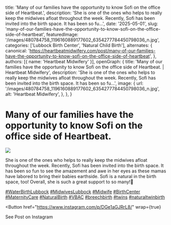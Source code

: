   title: 'Many of our families have the opportunity to know Sofi on the office side of Heartbeat.',
  description: 'She is one of the ones who helps to really keep the midwives afloat throughout the week. Recently, Sofi has been invited into the birth space. It has been so fu...',
  date: '2025-05-01',
  slug: 'many-of-our-families-have-the-opportunity-to-know-sofi-on-the-office-side-of-heartbeat',
  featuredImage: '/images/480784758_1196160889177602_6354277784450798036_n.jpg',
  categories: ['Lubbock Birth Center', 'Natural Child Birth'],
  alternates: {
    canonical: 'https://heartbeatmidwifery.com/post/many-of-our-families-have-the-opportunity-to-know-sofi-on-the-office-side-of-heartbeat',
  },
  authors: [{ name: 'Heartbeat Midwifery' }],
  openGraph: {
    title: 'Many of our families have the opportunity to know Sofi on the office side of Heartbeat. | Heartbeat Midwifery',
    description: 'She is one of the ones who helps to really keep the midwives afloat throughout the week. Recently, Sofi has been invited into the birth space. It has been so fu...',
    image: {
      url: '/images/480784758_1196160889177602_6354277784450798036_n.jpg',
      alt: 'Heartbeat Midwifery',
    },
  },
}


# Many of our families have the opportunity to know Sofi on the office side of Heartbeat.

<Image
  src="/images/480784758_1196160889177602_6354277784450798036_n.jpg"
  size="large"
  wrap={true}
/>

She is one of the ones who helps to really keep the midwives afloat throughout the week. Recently, Sofi has been invited into the birth space. It has been so fun to see the amazement and awe in her eyes as these mamas have labored to bring their babies earthside. Sofi is a natural in the birth space, too! Overall, she is such a great support to so many!🤍

[#WaterBirthLubbock](https://www.instagram.com/explore/tags/waterbirthlubbock/) [#MidwivesLubbock](https://www.instagram.com/explore/tags/midwiveslubbock/) [#Midwife](https://www.instagram.com/explore/tags/midwife/) [#BirthCenter](https://www.instagram.com/explore/tags/birthcenter/) [#MaternityCare](https://www.instagram.com/explore/tags/maternitycare/) [#NaturalBirth](https://www.instagram.com/explore/tags/naturalbirth/) [#VBAC](https://www.instagram.com/explore/tags/vbac/) [#breechbirth](https://www.instagram.com/explore/tags/breechbirth/) [#twins](https://www.instagram.com/explore/tags/twins/) [#naturaltwinbirth](https://www.instagram.com/explore/tags/naturaltwinbirth/)

<Button
  href="https://www.instagram.com/p/DGe1aGJRrL8/"
  wrap={true}
>
  See Post on Instagram
</Button>
